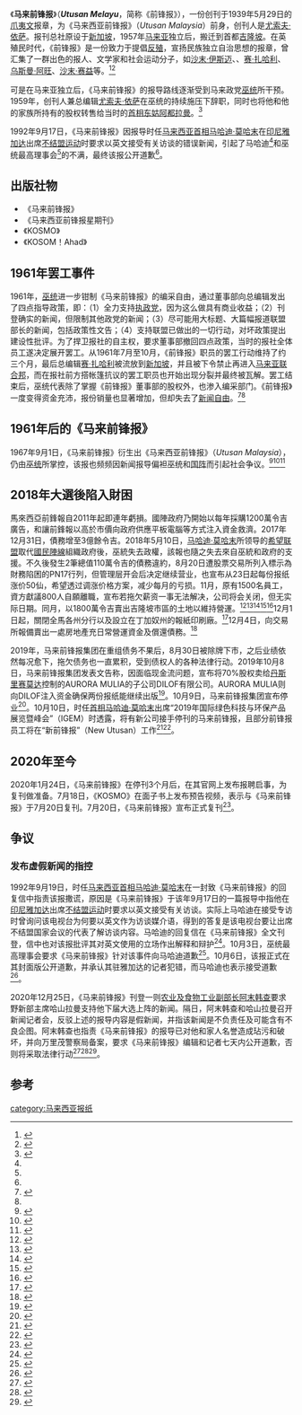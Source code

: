 {{Infobox Newspaper
|name=马来前锋报（''Utusan Melayu''）
|image=
|type=[[日报|日报]]
|format=
|owners=[[尤索夫·伊萨|尤索夫·伊萨]]
|publisher=马来前锋报报业机构（Utusan Melayu Press Ltd）
|editor=
|chiefeditor=[[尤索夫·伊萨|尤索夫·伊萨]]（1939-1959）、[[赛·扎哈利|赛·扎哈利]]（1959-1961）
|assoceditor=
|staff=
| foundation = {{Start date and age|1939|5|29}}
|political=反殖民、国家独立
|language=[[爪夷文|爪夷文]]
|website=http://www.utusan.com.my
|price=
|headquarters=[[新加坡|新加坡]]丝丝街（1939-1958）、[[吉隆坡|吉隆坡]]陈秀连路（1958-）
|circulation=
}}

《'''马来前锋报'''》（'''''Utusan Melayu'''''，简称《前锋报》），一份创刊于1939年5月29日的[[爪夷文|爪夷文]]报章，为《马来西亚前锋报》（''Utusan Malaysia''）前身，创刊人是[[尤索夫·依萨|尤索夫·依萨]]。报刊总社原设于[[新加坡|新加坡]]，1957年[[西馬|马来亚]]独立后，搬迁到首都[[吉隆坡|吉隆坡]]。在英殖民时代，《前锋报》是一份致力于提倡[[非殖民化|反殖]]，宣扬民族独立自治思想的报章，曾汇集了一群出色的报人、文学家和社会运动分子，如[[沙末·伊斯迈|沙末·伊斯迈]]、{{link-ms|克利斯·马士|Kamaluddin Muhamad}}、[[赛·扎哈利|赛·扎哈利]]、[[乌斯曼·阿旺|乌斯曼·阿旺]]、[[沙末赛益|沙末·赛益]]等。<ref>{{en}}{{cite web|url=http://www.utusangroup.com.my/corporate/history|title=About Utusan|publisher=Utusan Group|date=|access-date=2011-08-09|archive-url=https://web.archive.org/web/20110512185845/http://www.utusangroup.com.my/corporate/history|archive-date=2011-05-12|dead-url=yes}}</ref><ref>{{ms}}{{cite web|url=http://ms.wikipedia.org/wiki/Yusof_Ishak|title=Kerjaya kewartawanan Yusof Ishak|publisher=ms.wikipedia|date=}}</ref>

可是在马来亚独立后，《马来前锋报》的报导路线逐渐受到马来政党[[馬來西亞全國巫人統一機構|巫统]]所干预。1959年，创刊人兼总编辑[[尤索夫·依萨|尤索夫·依萨]]在巫统的持续施压下辞职，同时也将他和他的家族所持有的股权转售给当时的[[马来西亚|首相]][[东姑阿都拉曼|东姑阿都拉曼]]。<ref name="#1">{{zh}}{{cite web|url=|author=赛·扎哈利|title=《人间正道：赛·扎哈利政治会议录》|publisher=朝花企业、社会分析学会|date=2001}}</ref>

1992年9月17日，《马来前锋报》因报导时任[[马来西亚首相|马来西亚首相]][[马哈迪·莫哈末|马哈迪·莫哈末]]在[[印度尼西亚|印尼]][[雅加达|雅加达]]出席[[不结盟运动|不结盟运动]]时要求以英文接受有关访谈的错误新闻，引起了马哈迪<ref name=":Malaisia"/>和巫统最高理事会<ref name="王者荣耀"/>的不满，最终该报公开道歉<ref name="many"/>。

==出版社物==
*《马来前锋报》
*《马来西亚前锋报星期刊》
*《KOSMO》
*《KOSOM！Ahad》

==1961年罢工事件==

1961年，[[馬來民族統一機構|巫统]]进一步钳制《马来前锋报》的编采自由，通过董事部向总编辑发出了四点指导政策，即：（1）全力支持[[執政黨|执政党]]，因为这么做具有商业收益；（2）刊登确实的新闻，但限制其他政党的新闻；（3）尽可能用大标题、大篇幅报道联盟部长的新闻，包括政策性文告；（4）支持联盟已做出的一切行动，对坏政策提出建设性批评。为了捍卫报社的自主权，要求董事部撤回四点政策，当时的报社全体员工遂决定展开罢工。从1961年7月至10月，《前锋报》职员的罢工行动维持了约三个月，最后总编辑[[赛·扎哈利|赛·扎哈利]]被流放到[[新加坡|新加坡]]，并且被下令禁止再进入[[马来亚联合邦|马来亚联合邦]]，而在报社前方搭帐篷抗议的罢工职员也开始出现分裂并最终被瓦解。罢工结束后，巫统代表除了掌握《前锋报》董事部的股权外，也渗入编采部门。《前锋报》一度变得资金充沛，报份销量也显著增加，但却失去了[[新闻自由|新闻自由]]。<ref>{{zh}}{{cite web|url=http://www.merdekareview.com/news/n/8148.html|author=萧齐德|title=“他们收购记者的报道自由”，赛扎哈里谈巫统收购媒体滥觞|publisher=独立新闻在线|date=2008-11-20}}{{dead link|date=2018年2月 |bot=InternetArchiveBot |fix-attempted=yes }}</ref><ref name="#1"/>

==1961年后的《马来前锋报》==

1967年9月1日，《马来前锋报》衍生出《马来西亚前锋报》（''Utusan Malaysia''），仍由[[馬來西亞全國巫人統一機構|巫统]]所掌控，该报也频频因新闻报导偏袒巫统和[[國民陣線|国阵]]而引起社会争议。<ref>{{zh}}{{cite web|url=http://202.133.98.132/sciSC2/node/177164|author=|title=哈达瓦哈里：报份大跌主因，《前锋报》违新闻道德准则|publisher=星洲日报|date=2010-09-28}}{{dead link|date=2018年2月 |bot=InternetArchiveBot |fix-attempted=yes }}</ref><ref>{{ms}}{{cite web|url=http://www.themalaysianinsider.com/bahasa/article/utusan-pecat-presiden-nuj-hata-wahari/|author=Yow Hong Chieh|title=Utusan pecat Presiden NUJ Hata Wahari|publisher=The Malaysian Insider|date=2011-05-02|deadurl=yes|archiveurl=https://web.archive.org/web/20110819063933/http://www.themalaysianinsider.com/bahasa/article/utusan-pecat-presiden-nuj-hata-wahari|archivedate=2011-08-19}}</ref><ref>{{zh}}{{cite web|url=http://www.merdekareview.com/news/n/17230.html|author=|title=前锋报集团总编辑：挺巫统是前锋报立场|publisher=独立新闻在线|date=2011-05-02}}{{dead link|date=2018年2月 |bot=InternetArchiveBot |fix-attempted=yes }}</ref>

==2018年大選後陷入財困==

馬來西亞前鋒報自2011年起即連年虧損。國陣政府乃開始以每年採購1200萬令吉廣告，和讓前鋒報以高於市價向政府供應平板電腦等方式注入資金救濟。2017年12月31日，債務增至3億餘令吉。2018年5月10日，[[马哈迪·莫哈末|马哈迪·莫哈末]]所领导的[[希望聯盟|希望联盟]]取代[[國民陣線|國民陣線]]組織政府後，巫統失去政權，該報也隨之失去來自巫統和政府的支援。不久後發生2筆總值110萬令吉的債務違約，8月20日遭股票交易所列入標示為財務陷困的PN17行列，但管理层开会后决定继续营业，也宣布从23日起每份报纸涨价50仙，希望透过调涨价格方案，减少每月的亏损。11月，原有1500名員工，資方獻議800人自願離職，宣布若拖欠薪资一事无法解决，公司将会关闭，但无实际日期。同月，以1800萬令吉賣出吉隆坡市區的土地以維持營運。<ref>{{cite news|language=en|date=2018年9月19日|accessdate=2018年11月16日|url=https://www.malaysiakini.com/news/443720|title=Rais: BN spent RM12m a year keeping Utusan afloat|publisher=malaysiakini}}</ref><ref>{{cite news|language=zh-my|date=2017年12月3日|accessdate=2018年11月16日|url=https://www.malaysiakini.com/news/404159|title=平板电脑开价高一倍，沈志强促撤前锋报合约|author=|publisher=今日大馬}}</ref><ref>{{cite news|language=en|date=2018年8月20日|accessdate=2018年11月16日|url=https://www.malaysiakini.com/news/439768|title=Utusan declares PN17 status, risks delisting|author=|publisher=}}</ref><ref>{{cite news|language=zh-my|date=2018年11月9日|accessdate=2018年11月16日|url=http://www.sinchew.com.my/node/1810746/|title=副总编辑：恢复基本理念．“前锋报须改变求存”|author=|publisher=星洲日報}}</ref><ref>{{cite news|language=en|date=2018年11月15日|accessdate=2018年11月16日|url=http://www.bernama.com/en/business/news.php?id=1665490|title=Utusan Melayu sells Jalan Tiga land for RM18 mln|author=|publisher=BERNAMA.com}}</ref>12月1日起，關閉全馬各州分行以及設立在丁加奴州的報紙印刷廠。<ref>{{cite news|language=en|date=2018年11月23日|accessdate=2018年11月23日|url=https://m.malaysiakini.com/news/453054|title=Utusan to close down all bureaus, T'ganu printing plant, on Dec 1|author=|publisher=malaysiakini}}</ref>12月4日，向交易所報備賣出一處房地產充日常營運資金及償還債務。<ref>{{cite news|language=zh-my|date=2018年12月5日|accessdate=2018年12月5日|url=http://www.enanyang.my/news/20181205/%E9%A9%AC%E6%9D%A5%E5%89%8D%E9%94%8B%E6%8A%A5%E5%94%AE%E5%BA%97%E5%B1%8B%E5%A5%97%E7%8E%B0700%E4%B8%87/|title=马来前锋报售店屋套现700万|author=|publisher=南洋日報}}</ref>

2019年，马来前锋报集团在重组债务不果后，8月30日被除牌下市，之后业绩依然每况愈下，拖欠债务也一直累积，受到债权人的各种法律行动。2019年10月8日，马来前锋报集团发表文告称，因面临现金流问题，宣布将70%股权卖给[[丹斯里|丹斯里]][[赛莫达|赛莫达]]控制的AURORA MULIA的子公司DILOF有限公司。AURORA MULIA则向DILOF注入资金确保两份报纸能继续出版<ref>{{Cite web|title=收购前锋报70%股权 白武士赛莫达成报王|url=https://www.kwongwah.com.my/20191008/%e6%94%b6%e8%b4%ad%e5%89%8d%e9%94%8b%e6%8a%a570%e8%82%a1%e6%9d%83-%e7%99%bd%e6%ad%a6%e5%a3%ab%e8%b5%9b%e8%8e%ab%e8%be%be%e6%88%90%e6%8a%a5%e7%8e%8b/|accessdate=2020-07-20|work=光华网|language=en-US}}</ref>。10月9日，马来前锋报集团宣布停业<ref>{{Cite web|title=◤前锋报集团停业◢马来前锋报集团停业 中國報|url=http://www.chinapress.com.my/20191009/%e9%a9%ac%e6%9d%a5%e5%89%8d%e9%94%8b%e6%8a%a5%e9%9b%86%e5%9b%a2%e5%81%9c%e4%b8%9a/|accessdate=2019-10-10|work=中國報 China Press|language=en-US}}</ref>。10月10日，时任[[马来西亚首相|首相]][[马哈迪·莫哈末|马哈迪·莫哈末]]出席“2019年国际绿色科技与环保产品展览暨峰会”（IGEM）时透露，将有新公司接手停刊的马来前锋报，且部分前锋报员工将在“新前锋报”（New Utusan）工作<ref>{{Cite web|title=敦马：新公司接管《前锋报》 国内|url=https://www.orientaldaily.com.my/news/nation/2019/10/10/309851|accessdate=2021-01-21|work=東方網 馬來西亞東方日報|language=zh-Hans}}</ref><ref>{{Cite web|title=敦马：新公司接管《前锋报》|url=http://news.seehua.com/?p=488113|accessdate=2021-01-21|last=張|first=David|work=马来西亚诗华日报新闻网|language=zh-CN}}</ref>。

==2020年至今==
2020年1月24日，《马来前锋报》在停刊3个月后，在其官网上发布报聘启事，为复刊做准备。7月18日，《KOSMO》在面子书上发布预告视频，表示与《马来前锋报》于7月20日复刊。7月20日，《马来前锋报》宣布正式复刊<ref>{{Cite web|title=《前锋报》与《Kosmo！》 今正式复刊 中國報|url=https://www.chinapress.com.my/20200720/%e3%80%8a%e5%89%8d%e9%94%8b%e6%8a%a5%e3%80%8b%e4%b8%8e%e3%80%8akosmo%ef%bc%81%e3%80%8b-%e4%bb%8a%e6%ad%a3%e5%bc%8f%e5%a4%8d%e5%88%8a/|accessdate=2020-07-20|work=中國報 China Press|language=en-US}}</ref>。

==争议==
===发布虚假新闻的指控===
1992年9月19日，时任[[马来西亚首相|马来西亚首相]][[马哈迪·莫哈末|马哈迪·莫哈末]]在一封致《马来前锋报》的回复信中指责该报撒谎，原因是《马来前锋报》于该年9月17日的一篇报导中指他在[[印度尼西亚|印尼]][[雅加达|雅加达]]出席[[不结盟运动|不结盟运动]]时要求以英文接受有关访谈。实际上马哈迪在接受专访时曾询问该电视台为何要以英文作为访谈媒介语，得到的答复是该电视台要让出席不结盟国家会议的代表了解访谈内容。马哈迪的回复信在《马来前锋报》全文刊登，信中也对该报批评其对英文使用的立场作出解释和辩护<ref name=":Malaisia">{{Cite web|title=被指要求用英语接受转访 首相斥前锋报撒谎|url=https://davidchenlib.org/viewer/5528/?back=/records/listing?search=Mahathir+1992&sort=_score&perpage=10&page=1&fulltext=1&bookmarks=1&&css-name=include#page=110&viewer=picture&o=&n=0&q=|access-date=|date=1992年9月21日|work=《通报》}}</ref>。10月3日，巫统最高理事会要求《马来前锋报》针对该事件向马哈迪道歉<ref name="王者荣耀">{{Cite web|title=指报导错误 巫统要前锋报向首相道歉|url=https://davidchenlib.org/viewer/5528/?back=/records/listing?search=Mahathir+1992&sort=_score&perpage=10&page=1&fulltext=1&bookmarks=1&&css-name=include#page=118&viewer=picture&o=&n=0&q=|access-date=|date=1992年10月4日|work=《[[星洲日报|星洲日报]]》}}</ref>。10月6日，该报正式在其封面版公开道歉，并承认其驻雅加达的记者犯错，而马哈迪也表示接受道歉<ref name="many">{{Cite web|title=前锋报公开道歉 首相感到满意|url=https://davidchenlib.org/viewer/5528/?back=/records/listing?search=Mahathir+1992&sort=_score&perpage=10&page=1&fulltext=1&bookmarks=1&&css-name=include#page=123&viewer=picture&o=&n=0&q=|access-date=|date=1992年10月7日|work=《[[南洋商报|南洋商报]]》}}</ref>。

2020年12月25日，《马来前锋报》刊登一则[[马来西亚农业及食品工业部|农业及食物工业副部长]][[阿末韩查|阿末韩查]]要求野新部主席哈山拉曼支持他下届大选上阵的新闻。隔日，阿末韩查和哈山拉曼召开新闻记者会，反驳上述的报导内容是假新闻，并指该新闻是不负责任及可能含有不良企图。阿末韩查也指责《马来前锋报》的报导已对他和家人名誉造成玷污和破坏，并向万里茂警察局备案，要求《马来前锋报》编辑和记者七天内公开道歉，否则将采取法律行动<ref>{{Cite web|title=指前锋报报道不实须道歉 · 副农长：无意大选上阵|url=https://www.sinchew.com.my/content/content_2399868.html|accessdate=2020-12-26|work=www.sinchew.com.my}}</ref><ref>{{Cite web|title=来届大选不上阵 阿末韩沙将退出政坛|url=https://www.kwongwah.com.my/20201226/%e6%9d%a5%e5%b1%8a%e5%a4%a7%e9%80%89%e4%b8%8d%e4%b8%8a%e9%98%b5-%e9%98%bf%e6%9c%ab%e9%9f%a9%e6%b2%99%e5%b0%86%e9%80%80%e5%87%ba%e6%94%bf%e5%9d%9b/|accessdate=2021-01-21|work=光华网|language=en-US}}</ref><ref>{{Cite web|title=健康因素加上政局已变，阿末韩查不上阵下届大选|url=https://www.malaysiakini.com/news/556607|accessdate=2021-01-21|date=2020-12-26|last=马新社|work=Malaysiakini|language=zh}}</ref>。

==参考==
{{Portal box|马来西亚}}
{{reflist}}
[[category:马来西亚报纸|category:马来西亚报纸]]